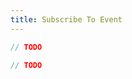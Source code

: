 ```yaml
---
title: Subscribe To Event
---
```






<!-- embedme subscribe-to-event.beacon.ts -->

```ts
// TODO
```

<!-- embedme subscribe-to-event.taquito.ts -->

```ts
// TODO
```


